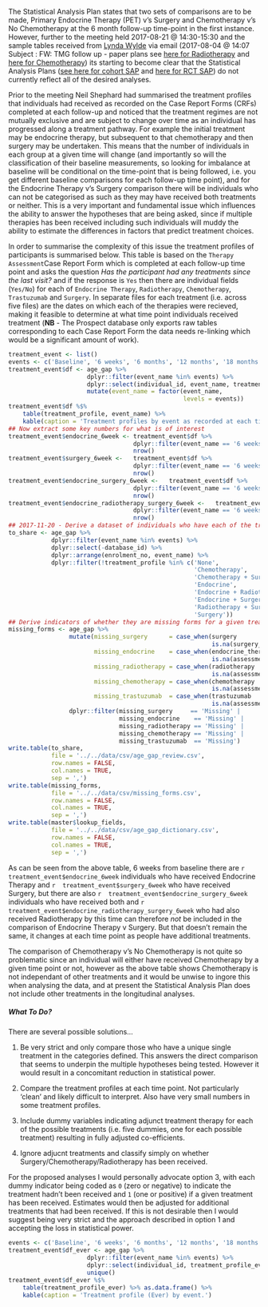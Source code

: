 The Statistical Analysis Plan states that two sets of comparisons are to be made, Primary Endocrine Therapy (PET) v's Surgery and Chemotherapy v's No Chemotherapy at the 6 month follow-up time-point in the first instance.  However, further to the meeting held 2017-08-21 @ 14:30-15:30 and the sample tables received from [Lynda Wylde](mailto:l.wyld@sheffield.ac.uk) via email (2017-08-04 @ 14:07 Subject : FW: TMG follow up - paper plans see [here for Radiotherapy](https://docs.google.com/a/sheffield.ac.uk/document/d/1YO_ne-nfi4sEN-SLtcITz6g7cx9trXAAvYKEW2nii-I/edit?usp=sharing) and [here for Chemotherapy](https://docs.google.com/a/sheffield.ac.uk/document/d/1MYX4ofFw3Os2WNsFdcWZW5e1v7cQBgoa43gmZyXePdI/edit?usp=sharing)) its starting to become clear that the Statistical Analysis Plans ([see here for cohort SAP](https://docs.google.com/a/sheffield.ac.uk/document/d/1cQHP8WJ7SLg8kKl5z68PkJBf_kAodHozT_h6Gcc0xTs/edit?usp=sharing) and [here for RCT SAP](https://docs.google.com/a/sheffield.ac.uk/document/d/1YQZ7Bp9h5Wpw0z1AJ_U4XL33tK0a2krQd1y8pJJKwWo/edit?usp=sharing)) do not currently reflect all of the desired analyses.

Prior to the meeting Neil Shephard had summarised the treatment profiles that individuals had received as recorded on the Case Report Forms (CRFs) completed at each follow-up and noticed that the treatment regimes are not mutually exclusive and are subject to change over time as an individual has progressed along a treatment pathway.  For example the initial treatment may be endocrine therapy, but subsequent to that chemotherapy and then surgery may be undertaken.  This means that the number of individuals in each group at a given time will change (and importantly so will the classification of their baseline measurements, so looking for imbalance at baseline will be conditional on the time-point that is being followed, i.e. you get different baseline comparisons for each follow-up time point), and for the Endocrine Therapy v's Surgery comparison there will be individuals who can not be categorised as such as they may have received both treatments or neither.  This is a very important and fundamental issue which influences the ability to answer the hypotheses that are being asked, since if multiple therapies has been received including such individuals will muddy the ability to estimate the differences in factors that predict treatment choices.

In order to summarise the complexity of this issue the treatment profiles of participants is summarised below.  This table is based on the `Therapy Assessment`Case Report Form which is completed at each follow-up time point and asks the question *Has the participant had any treatments since the last visit?* and if the response is `Yes` then there are individual fields (`Yes/No`) for each of `Endocrine Therapy`, `Radiotherapy`, `Chemotherapy`, `Trastuzumab` and `Surgery`.  In separate files for each treatment (i.e. across five files) are the dates on which each of the therapies were recieved, making it feasible to determine at what time point individuals received treatment (**NB** - The Prospect database only exports raw tables corresponding to each Case Report Form the data needs re-linking which would be a significant amount of work).

```r
treatment_event <- list()
events <- c('Baseline', '6 weeks', '6 months', '12 months', '18 months', '24 months')
treatment_event$df <- age_gap %>%
                      dplyr::filter(event_name %in% events) %>%
                      dplyr::select(individual_id, event_name, treatment_profile) %>%
                      mutate(event_name = factor(event_name,
                                                 levels = events))
treatment_event$df %$%
    table(treatment_profile, event_name) %>%
    kable(caption = 'Treatment profiles by event as recorded at each time point.')
## Now extract some key numbers for what is of interest
treatment_event$endocrine_6week <- treatment_event$df %>%
                                   dplyr::filter(event_name == '6 weeks' & treatment_profile == 'Endocrine') %>%
                                   nrow()
treatment_event$surgery_6week <-   treatment_event$df %>%
                                   dplyr::filter(event_name == '6 weeks' & treatment_profile == 'Surgery') %>%
                                   nrow()
treatment_event$endocrine_surgery_6week <-   treatment_event$df %>%
                                   dplyr::filter(event_name == '6 weeks' & treatment_profile == 'Endocrine + Surgery') %>%
                                   nrow()
treatment_event$endocrine_radiotherapy_surgery_6week <-   treatment_event$df %>%
                                   dplyr::filter(event_name == '6 weeks' & treatment_profile == 'Endocrine + Radiotherapy + Surgery') %>%
                                   nrow()
## 2017-11-20 - Derive a dataset of individuals who have each of the treatment profiles for sharing with Lynda
to_share <- age_gap %>%
            dplyr::filter(event_name %in% events) %>%
            dplyr::select(-database_id) %>%
            dplyr::arrange(enrolment_no, event_name) %>%
            dplyr::filter(!treatment_profile %in% c('None', 
                                                    'Chemotherapy',
                                                    'Chemotherapy + Surgery',
                                                    'Endocrine',
                                                    'Endocrine + Radiotherapy',
                                                    'Endocrine + Surgery',
                                                    'Radiotherapy + Surgery',
                                                    'Surgery'))
## Derive indicators of whether they are missing forms for a given treatment...
missing_forms <- age_gap %>%
                 mutate(missing_surgery      = case_when(surgery           == 'Yes' & 
                                                         is.na(surgery_dt) ~ 'Missing'),
                        missing_endocrine    = case_when(endocrine_therapy == 'Yes' & 
                                                         is.na(assessment_dt_endocrine) ~ 'Missing'),
                        missing_radiotherapy = case_when(radiotherapy      == 'Yes' & 
                                                         is.na(assessment_dt_radiotherapy) ~ 'Missing'),
                        missing_chemotherapy = case_when(chemotherapy      == 'Yes' & 
                                                         is.na(assessment_dt_chemotherapy) ~ 'Missing'),
                        missing_trastuzumab  = case_when(trastuzumab       == 'Yes' & 
                                                         is.na(assessment_dt_trastuzumab) ~ 'Missing')) %>%
                 dplyr::filter(missing_surgery     == 'Missing' |
                               missing_endocrine    == 'Missing' |
                               missing_radiotherapy == 'Missing' |
                               missing_chemotherapy == 'Missing' |
                               missing_trastuzumab  == 'Missing')
write.table(to_share,
            file = '../../data/csv/age_gap_review.csv',
            row.names = FALSE,
            col.names = TRUE,
            sep = ',')
write.table(missing_forms,
            file = '../../data/csv/missing_forms.csv',
            row.names = FALSE,
            col.names = TRUE,
            sep = ',')
write.table(master$lookup_fields,
            file = '../../data/csv/age_gap_dictionary.csv',
            row.names = FALSE,
            col.names = TRUE,
            sep = ',')

```

As can be seen from the above table, 6 weeks from baseline there are `r treatment_event$endocrine_6week` individuals who have received Endocrine Therapy and `r  treatment_event$surgery_6week` who have received Surgery, but there are also `r  treatment_event$endocrine_surgery_6week` individuals who have received both and `r treatment_event$endocrine_radiotherapy_surgery_6week` who had also received Radiotherapy by this time can therefore *not* be included in the comparison of Endocrine Therapy v Surgery.  But that doesn't remain the same, it changes at each time point as people have additional treatments.

The comparison of Chemotherapy v's No Chemotherapy is not quite so problematic since an individual will either have received Chemotherapy by a given time point or not, however as the above table shows Chemotherapy is not independant of other treatments and it would be unwise to ingore this when analysing the data, and at present the Statistical Analysis Plan does not include other treatments in the longitudinal analyses.

##### What To Do?

There are several possible solutions...

1. Be very strict and only compare those who have a unique single treatment in the categories defined.  This answers the direct comparison that seems to underpin the multiple hypotheses being tested.  However it would result in a concomitant reduction in statistical power.

2. Compare the treatment profiles at each time point.  Not particularly 'clean' and likely difficult to interpret.  Also have very small numbers in some treatment profiles.

3. Include dummy variables indicating adjunct treatment therapy for each of the possible treatments (i.e. five dummies, one for each possible treatment) resulting in fully adjusted co-efficients.

4. Ignore adjucnt treatments and classify simply on whether Surgery/Chemotherapy/Radiotherapy has been received.

For the proposed analyses I would personally advocate option 3, with each dummy indicator being coded as `0` (zero or negative) to indicate the treatment hadn't been received and  `1` (one or positive) if a given treatment has been received.  Estimates would then be adjusted for additional treatments that had been received.  If this is not desirable then I would suggest being very strict and the approach described in option 1 and accepting the loss in statistical power.

```r
events <- c('Baseline', '6 weeks', '6 months', '12 months', '18 months', '24 months')
treatment_event$df_ever <- age_gap %>%
                      dplyr::filter(event_name %in% events) %>%
                      dplyr::select(individual_id, treatment_profile_ever) %>%
                      unique()
treatment_event$df_ever %$%
    table(treatment_profile_ever) %>% as.data.frame() %>%
    kable(caption = 'Treatment profile (Ever) by event.')

```
